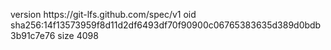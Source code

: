 version https://git-lfs.github.com/spec/v1
oid sha256:14f13573959f8d11d2df6493df70f90900c06765383635d389d0bdb3b91c7e76
size 4098

